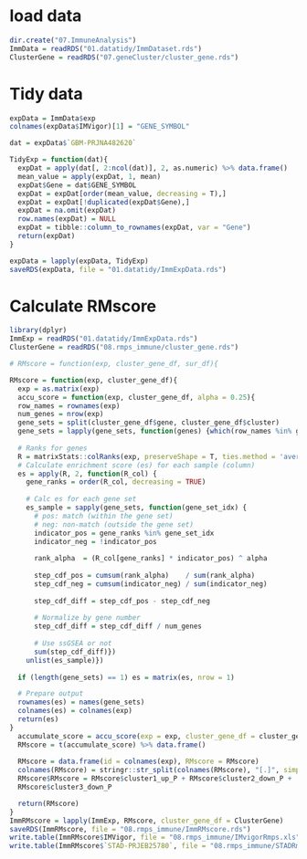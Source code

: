 # load data
```r
dir.create("07.ImmuneAnalysis")
ImmData = readRDS("01.datatidy/ImmDataset.rds")
ClusterGene = readRDS("07.geneCluster/cluster_gene.rds")
```

# Tidy data
```r
expData = ImmData$exp
colnames(expData$IMVigor)[1] = "GENE_SYMBOL"

dat = expData$`GBM-PRJNA482620`

TidyExp = function(dat){
  expDat = apply(dat[, 2:ncol(dat)], 2, as.numeric) %>% data.frame()
  mean_value = apply(expDat, 1, mean)
  expDat$Gene = dat$GENE_SYMBOL
  expDat = expDat[order(mean_value, decreasing = T),]
  expDat = expDat[!duplicated(expDat$Gene),]
  expDat = na.omit(expDat)
  row.names(expDat) = NULL
  expDat = tibble::column_to_rownames(expDat, var = "Gene")
  return(expDat)
}

expData = lapply(expData, TidyExp)
saveRDS(expData, file = "01.datatidy/ImmExpData.rds")
```

# Calculate RMscore
```r
library(dplyr)
ImmExp = readRDS("01.datatidy/ImmExpData.rds")
ClusterGene = readRDS("08.rmps_immune/cluster_gene.rds")

# RMscore = function(exp, cluster_gene_df, sur_df){

RMscore = function(exp, cluster_gene_df){
  exp = as.matrix(exp)
  accu_score = function(exp, cluster_gene_df, alpha = 0.25){
  row_names = rownames(exp)
  num_genes = nrow(exp)
  gene_sets = split(cluster_gene_df$gene, cluster_gene_df$cluster)
  gene_sets = lapply(gene_sets, function(genes) {which(row_names %in% genes)})
  
  # Ranks for genes
  R = matrixStats::colRanks(exp, preserveShape = T, ties.method = 'average')
  # Calculate enrichment score (es) for each sample (column)
  es = apply(R, 2, function(R_col) {
    gene_ranks = order(R_col, decreasing = TRUE)
    
    # Calc es for each gene set
    es_sample = sapply(gene_sets, function(gene_set_idx) {
      # pos: match (within the gene set)
      # neg: non-match (outside the gene set)
      indicator_pos = gene_ranks %in% gene_set_idx
      indicator_neg = !indicator_pos
      
      rank_alpha  = (R_col[gene_ranks] * indicator_pos) ^ alpha
      
      step_cdf_pos = cumsum(rank_alpha)    / sum(rank_alpha)
      step_cdf_neg = cumsum(indicator_neg) / sum(indicator_neg)
      
      step_cdf_diff = step_cdf_pos - step_cdf_neg
      
      # Normalize by gene number
      step_cdf_diff = step_cdf_diff / num_genes
      
      # Use ssGSEA or not
      sum(step_cdf_diff)})
    unlist(es_sample)})
  
  if (length(gene_sets) == 1) es = matrix(es, nrow = 1)

  # Prepare output
  rownames(es) = names(gene_sets)
  colnames(es) = colnames(exp)
  return(es)
}
  accumulate_score = accu_score(exp = exp, cluster_gene_df = cluster_gene_df)
  RMscore = t(accumulate_score) %>% data.frame()
  
  RMscore = data.frame(id = colnames(exp), RMscore = RMscore)
  colnames(RMscore) = stringr::str_split(colnames(RMscore), "[.]", simplify = T)[,2]
  RMscore$RMscore = RMscore$cluster1_up_P + RMscore$cluster2_down_P +
  RMscore$cluster3_down_P

  return(RMscore)
}
ImmRMscore = lapply(ImmExp, RMscore, cluster_gene_df = ClusterGene)
saveRDS(ImmRMscore, file = "08.rmps_immune/ImmRMscore.rds")
write.table(ImmRMscore$IMVigor, file = "08.rmps_immune/IMvigorRmps.xls", row.names = F, sep = "\t")
write.table(ImmRMscore$`STAD-PRJEB25780`, file = "08.rmps_immune/STADRmps.xls", row.names = F, sep = "\t")
```

